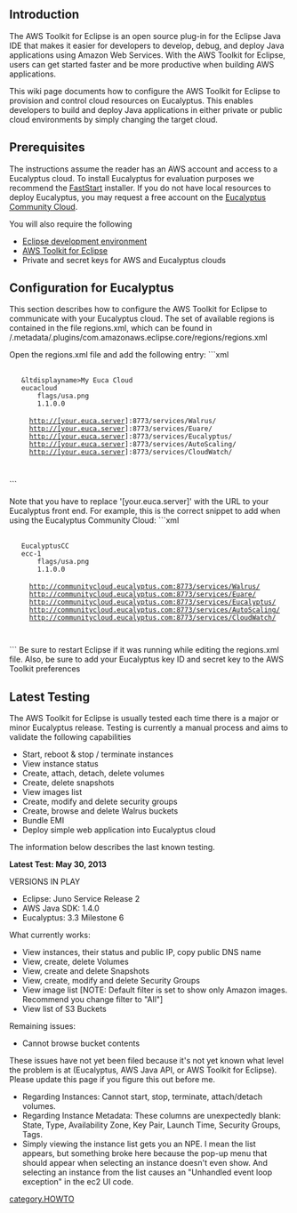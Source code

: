 == Introduction ==

The AWS Toolkit for Eclipse is an open source plug-in for the Eclipse Java IDE that makes it easier for developers to develop, debug, and deploy Java applications using Amazon Web Services. With the AWS Toolkit for Eclipse, users can get started faster and be more productive when building AWS applications.

This wiki page documents how to configure the AWS Toolkit for Eclipse to provision and control cloud resources on Eucalyptus. This enables developers to build and deploy Java applications in either private or public cloud environments by simply changing the target cloud.

== Prerequisites ==
The instructions assume the reader has an AWS account and access to a Eucalyptus cloud. To install Eucalyptus for evaluation purposes we recommend the [http://www.eucalyptus.com/download/faststart FastStart] installer. If you do not have local resources to deploy Eucalyptus, you may request a free account on the [http://www.eucalyptus.com/eucalyptus-cloud/community-cloud Eucalyptus Community Cloud].

You will also require the following

* [http://www.eclipse.org/downloads/ Eclipse development environment]
* [http://aws.amazon.com/eclipse/ AWS Toolkit for Eclipse]
* Private and secret keys for AWS and Eucalyptus clouds

== Configuration for Eucalyptus ==
This section describes how to configure the AWS Toolkit for Eclipse to communicate with your Eucalyptus cloud. The set of available regions is contained in the file regions.xml, which can be found in <eclipse_workspace_dir>/.metadata/.plugins/com.amazonaws.eclipse.core/regions/regions.xml

Open the regions.xml file and add the following entry:
```xml
  <region>
    &amp;ltdisplayname>My Euca Cloud</displayname>
    <systemname>eucacloud</systemname>
        <flag-icon>flags/usa.png</flag-icon>
        <min-toolkit-version>1.1.0.0</min-toolkit-version>
    <services>
      <service name="S3">http://[your.euca.server]:8773/services/Walrus/</service>
      <service name="IAM">http://[your.euca.server]:8773/services/Euare/</service>
      <service name="EC2">http://[your.euca.server]:8773/services/Eucalyptus/</service>
      <service name="AutoScaling">http://[your.euca.server]:8773/services/AutoScaling/</service>
      <service name="CloudWatch">http://[your.euca.server]:8773/services/CloudWatch/</service>
    </services>
  </region>
```

Note that you have to replace '[your.euca.server]' with the URL to your Eucalyptus front end. For example, this is the correct snippet to add when using the Eucalyptus Community Cloud:
```xml
  <region>
    <displayname>EucalyptusCC</displayname>
    <systemname>ecc-1</systemname>
        <flag-icon>flags/usa.png</flag-icon>
        <min-toolkit-version>1.1.0.0</min-toolkit-version>
    <services>
      <service name="S3">http://communitycloud.eucalyptus.com:8773/services/Walrus/</service>
      <service name="IAM">http://communitycloud.eucalyptus.com:8773/services/Euare/</service>
      <service name="EC2">http://communitycloud.eucalyptus.com:8773/services/Eucalyptus/</service>
      <service name="AutoScaling">http://communitycloud.eucalyptus.com:8773/services/AutoScaling/</service>
      <service name="CloudWatch">http://communitycloud.eucalyptus.com:8773/services/CloudWatch/</service>
    </services>
  </region>
```
Be sure to restart Eclipse if it was running while editing the regions.xml file. Also, be sure to add your Eucalyptus key ID and secret key to the AWS Toolkit preferences


== Latest Testing ==
The AWS Toolkit for Eclipse is usually tested each time there is a major or minor Eucalyptus release. Testing is currently a manual process and aims to validate the following capabilities

* Start, reboot & stop / terminate instances
* View instance status
* Create, attach, detach, delete volumes
* Create, delete snapshots
* View images list
* Create, modify and delete security groups
* Create, browse and delete Walrus buckets
* Bundle EMI
* Deploy simple web application into Eucalyptus cloud

The information below describes the last known testing. 

'''Latest Test: May 30, 2013'''

VERSIONS IN PLAY
* Eclipse: Juno Service Release 2
* AWS Java SDK: 1.4.0
* Eucalyptus: 3.3 Milestone 6


What currently works:
* View instances, their status and public IP, copy public DNS name
* View, create, delete Volumes
* View, create and delete Snapshots
* View, create, modify and delete Security Groups
* View image list [NOTE: Default filter is set to show only Amazon images. Recommend you change filter to "All"]
* View list of S3 Buckets

Remaining issues:

* Cannot browse bucket contents

These issues have not yet been filed because it's not yet known what level the problem is at (Eucalyptus, AWS Java API, or AWS Toolkit for Eclipse). Please update this page if you figure this out before me.

* Regarding Instances: Cannot start, stop, terminate, attach/detach volumes.
* Regarding Instance Metadata: These columns are unexpectedly blank: State, Type, Availability Zone, Key Pair, Launch Time, Security Groups, Tags.
* Simply viewing the instance list gets you an NPE. I mean the list appears, but something broke here because  the pop-up menu that should appear when selecting an instance doesn't even show. And selecting an instance from the list causes an "Unhandled event loop exception" in the ec2 UI code.

[[category.HOWTO]]